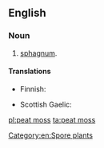 {{also|peat-moss}}
==English==

===Noun===
{{en-noun|~|peat mosses}}

# [[sphagnum]].

====Translations====
{{trans-top|sphagnum}}
* Finnish: {{t+|fi|rahkasammal}}
{{trans-mid}}
* Scottish Gaelic: {{t|gd|mòinteach|f}}
{{trans-bottom}}

[[Category:en:Spore plants]]

[[pl:peat moss]]
[[ta:peat moss]]